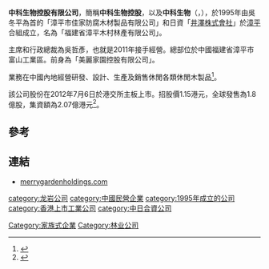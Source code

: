 '''中科生物控股有限公司'''，簡稱'''中科生物控股'''，以及'''中科生物'''（'''{{lang-en|China Environmental Technology and Bioenergy Holdings Limited}}'''，{{hkex|1237}}），於1995年由吳冬平為首的「漳平市佳家防腐木材製品有限公司」和日資「[[井澤株式會社|井澤株式會社]]」於[[漳平|漳平]]合組成立，名為「福建省漳平木村林產有限公司」。

主席和行政總裁為吳哲彥，也就是2011年接手經營。總部位於中國福建省漳平市富山工業區。前身為「美麗家園控股有限公司」。

業務在中國內地經營研發、設計、生產及銷售休閒各類休閒木製品<ref>{{Cite web |url=http://www.merrygardenholdings.com/about |title=美麗家園控股有限公司簡介 |accessdate=2013-08-18 |archive-date=2015-02-21 |archive-url=https://web.archive.org/web/20150221184214/http://www.merrygardenholdings.com/about |dead-url=no }}</ref>。

該公司股份在2012年7月6日於港交所主板上市。招股價1.15港元，全球發售為1.8億股，集資額為2.07億港元<ref>{{Cite web |url=http://www.hkexnews.hk/listedco/listconews/SEHK/2012/0625/LTN20120625013_C.PDF |title=美麗家園控股有限公司招股資料 |accessdate=2013-08-18 |archive-date=2016-03-05 |archive-url=https://web.archive.org/web/20160305024615/http://www.hkexnews.hk/listedco/listconews/SEHK/2012/0625/LTN20120625013_C.PDF |dead-url=no }}</ref>。

==參考==
{{reflist}}

==連結==
*[http://www.merrygardenholdings.com merrygardenholdings.com]{{Wayback|url=http://www.merrygardenholdings.com/ |date=20130729220428 }}

[[Category:家族式企業|Category:家族式企業]]
[[category:龙岩公司|category:龙岩公司]]
[[category:中國民營企業|category:中國民營企業]]
[[category:1995年成立的公司|category:1995年成立的公司]]
[[Category:林业公司|Category:林业公司]]
[[category:香港上市工業公司|category:香港上市工業公司]]
[[category:中日合資公司|category:中日合資公司]]